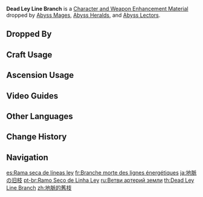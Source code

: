 {{Item Infobox
|id          = 112020
|image       = Item Dead Ley Line Branches.png
|type        = Character and Weapon Enhancement Materials
|group       = Ley Line Branches
|group2      = Elite Enemy Drops
|invCategory = Character Development Items
|quality     = 2
|description = Fragile branches from deep within the earth. Even after years of aging, from beneath it's mottled surface you can see that its power is not yet entirely lost.
|source1     = Dropped by [[Abyss Mages]]
|source2     = Dropped by [[Abyss Heralds]]
|source3     = Dropped by [[Abyss Lectors]]
|source4     = 
|source5     = 
}}
'''Dead Ley Line Branch''' is a [[Character and Weapon Enhancement Material]] dropped by [[Abyss Mages]], [[Abyss Heralds]], and [[Abyss Lectors]].

==Dropped By==
{{Dropped By}}

==Craft Usage==
{{Craft Usage}}

==Ascension Usage==
{{Ascension Usage}}

==Video Guides==
{{EVT
|video1   = https://youtu.be/akP94rCLBW0
|caption1 = Farm Guide including Mondstadt, Liyue and Inazuma

|video2   = https://youtu.be/Qk1P8tHvlek
|caption2 = Farm Guide (43 total)
}}

==Other Languages==
{{Other Languages
|en      = Dead Ley Line Branch
|zhs     = 地脉的旧枝
|zhs_rm  = Dìmài de Jiù Zhī
|zht     = 地脈的舊枝
|zht_rm  = Dìmài de Jiù Zhī
|zh_tl   = Ley Line's Old Branch
|ja      = 地脈の旧枝
|ja_rm   = Chimyaku no Kyuushi{{Assumed}}
|ja_tl   = Ley Line Old Branch
|ko      = 지맥의 낡은 가지
|ko_rm   = Jimaek-ui Nalgeun Gaji
|ko_tl   = Vein's Old Branch
|es      = Rama seca de líneas ley
|es_tl   = Dry Ley Line Branch
|fr      = Branche morte des lignes énergétiques
|fr_tl   = Dead Branch of the Energetic Lines
|ru      = Ветви артерий земли
|ru_tl   = {{Lexicon|Ley Line|ru}} Branches
|th      = Dead Ley Line Branch
|vi      = Cành Cây Địa Mạch
|vi_tl   = 
|de      = Alte Rute des Flusses der Elemente
|de_tl   = Old Rod of the Flow of Elements
|id      = Dead Ley Line Branches
|pt      = Ramo Seco de Linha Ley
|pt_tl   = Dry Ley Line Branch
|tr      = Kuru Ley Hattı Dalı
|tr_tl   = 
|it      = Ramo geomantico secco
|it_tl   = 
}}

==Change History==
{{Change History|1.0}}

==Navigation==
{{Development Item Navbox|Character and Weapon Enhancement Materials}}

[[es:Rama seca de líneas ley]]
[[fr:Branche morte des lignes énergétiques]]
[[ja:地脈の旧枝]]
[[pt-br:Ramo Seco de Linha Ley]]
[[ru:Ветви артерий земли]]
[[th:Dead Ley Line Branch]]
[[zh:地脈的舊枝]]